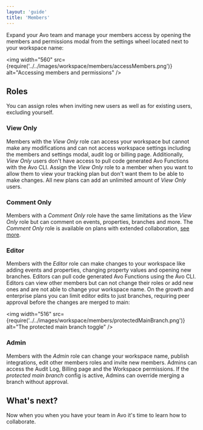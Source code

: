 ```yaml
---
layout: 'guide'
title: 'Members'
---
```


Expand your Avo team and manage your members access by opening the members and permissions modal from the settings wheel located next to your workspace name:

<img
  width="560"
  src={require('../../images/workspace/members/accessMembers.png')}
  alt="Accessing members and permissions"
/>

## Roles

You can assign roles when inviting new users as well as for existing users, excluding yourself.

### View Only

Members with the _View Only_ role can access your workspace but cannot make any modifications and can not access workspace settings including the members and settings modal, audit log or billing page. Additionally, _View Only_ users don't have access to pull code generated Avo Functions with the Avo CLI. Assign the _View Only_ role to a member when you want to allow them to view your tracking plan but don't want them to be able to make changes. All new plans can add an unlimited amount of _View Only_ users.

### Comment Only

Members with a _Comment Only_ role have the same limitations as the _View Only_ role but can comment on events, properties, branches and more. The _Comment Only_ role is available on plans with extended collaboration, [see more](https://www.avo.app/pricing).

### Editor

Members with the _Editor_ role can make changes to your workspace like adding events and properties, changing property values and opening new branches. Editors can pull code generated Avo Functions using the Avo CLI. Editors can view other members but can not change their roles or add new ones and are not able to change your workspace name. On the growth and enterprise plans you can limit editor edits to just branches, requiring peer approval before the changes are merged to main:

<img
  width="516"
  src={require('../../images/workspace/members/protectedMainBranch.png')}
  alt="The protected main branch toggle"
/>

### Admin

Members with the _Admin_ role can change your workspace name, publish integrations, edit other members roles and invite new members. Admins can access the Audit Log, Billing page and the Workspace permissions. If the _protected main branch_ config is active, Admins can override merging a branch without approval.

## What's next?

Now when you when you have your team in Avo it's time to <Link passHref href="/data-design/start-collaborating"><a>learn how to collaborate</a></Link>. 
